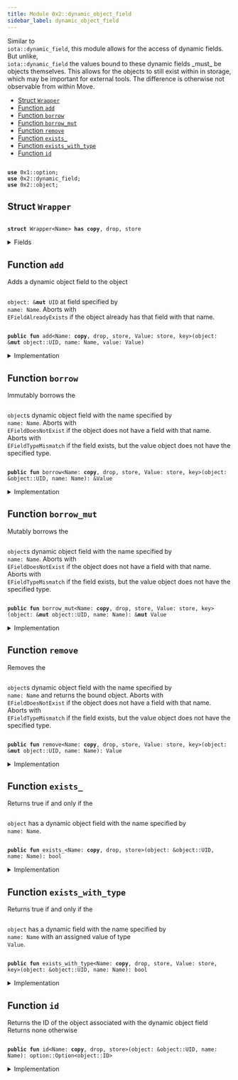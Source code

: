 ```yaml
---
title: Module 0x2::dynamic_object_field
sidebar_label: dynamic_object_field
---
```


<Link id="0x2_dynamic_object_field"/>
Similar to <code>
iota::dynamic_field</code>, this module allows for the access of dynamic fields. But
unlike, <code>
iota::dynamic_field</code> the values bound to these dynamic fields _must_ be objects
themselves. This allows for the objects to still exist within in storage, which may be important
for external tools. The difference is otherwise not observable from within Move.


-  [Struct `Wrapper`](#0x2_dynamic_object_field_Wrapper)
-  [Function `add`](#0x2_dynamic_object_field_add)
-  [Function `borrow`](#0x2_dynamic_object_field_borrow)
-  [Function `borrow_mut`](#0x2_dynamic_object_field_borrow_mut)
-  [Function `remove`](#0x2_dynamic_object_field_remove)
-  [Function `exists_`](#0x2_dynamic_object_field_exists_)
-  [Function `exists_with_type`](#0x2_dynamic_object_field_exists_with_type)
-  [Function `id`](#0x2_dynamic_object_field_id)


<pre><code>
<b>use</b> <Link to="../move-stdlib/option#0x1_option">0x1::option</Link>;
<b>use</b> <Link to="../iota-framework/dynamic_field#0x2_dynamic_field">0x2::dynamic_field</Link>;
<b>use</b> <Link to="../iota-framework/object#0x2_object">0x2::object</Link>;
</code></pre>



<Link id="0x2_dynamic_object_field_Wrapper"></Link>

## Struct `Wrapper`



<pre><code>
<b>struct</b> <Link to="../iota-framework/dynamic_object_field#0x2_dynamic_object_field_Wrapper">Wrapper</Link>&lt;Name&gt; <b>has</b> <b>copy</b>, drop, store
</code></pre>



<details>
<summary>Fields</summary>


<dl>
<dt>
<code>
name: Name</code>
</dt>
<dd>

</dd>
</dl>


</details>

<Link id="0x2_dynamic_object_field_add"></Link>

## Function `add`

Adds a dynamic object field to the object <code>
<Link to="../iota-framework/object#0x2_object">object</Link>: &<b>mut</b> UID</code> at field specified by <code>
name: Name</code>.
Aborts with <code>
EFieldAlreadyExists</code> if the object already has that field with that name.


<pre><code>
<b>public</b> <b>fun</b> <Link to="../iota-framework/dynamic_object_field#0x2_dynamic_object_field_add">add</Link>&lt;Name: <b>copy</b>, drop, store, Value: store, key&gt;(<Link to="../iota-framework/object#0x2_object">object</Link>: &<b>mut</b> <Link to="../iota-framework/object#0x2_object_UID">object::UID</Link>, name: Name, value: Value)
</code></pre>



<details>
<summary>Implementation</summary>


<pre><code>
<b>public</b> <b>fun</b> <Link to="../iota-framework/dynamic_object_field#0x2_dynamic_object_field_add">add</Link>&lt;Name: <b>copy</b> + drop + store, Value: key + store&gt;(
    // we <b>use</b> &<b>mut</b> UID in several spots for access control
    <Link to="../iota-framework/object#0x2_object">object</Link>: &<b>mut</b> UID,
    name: Name,
    value: Value,
) \{
    <b>let</b> key = <Link to="../iota-framework/dynamic_object_field#0x2_dynamic_object_field_Wrapper">Wrapper</Link> \{ name };
    <b>let</b> id = <Link to="../iota-framework/object#0x2_object_id">object::id</Link>(&value);
    field::add(<Link to="../iota-framework/object#0x2_object">object</Link>, key, id);
    <b>let</b> (field, _) = field::field_info&lt;<Link to="../iota-framework/dynamic_object_field#0x2_dynamic_object_field_Wrapper">Wrapper</Link>&lt;Name&gt;&gt;(<Link to="../iota-framework/object#0x2_object">object</Link>, key);
    add_child_object(field.to_address(), value);
}
</code></pre>



</details>

<Link id="0x2_dynamic_object_field_borrow"></Link>

## Function `borrow`

Immutably borrows the <code>
<Link to="../iota-framework/object#0x2_object">object</Link></code>s dynamic object field with the name specified by <code>
name: Name</code>.
Aborts with <code>
EFieldDoesNotExist</code> if the object does not have a field with that name.
Aborts with <code>
EFieldTypeMismatch</code> if the field exists, but the value object does not have the
specified type.


<pre><code>
<b>public</b> <b>fun</b> <Link to="../iota-framework/dynamic_object_field#0x2_dynamic_object_field_borrow">borrow</Link>&lt;Name: <b>copy</b>, drop, store, Value: store, key&gt;(<Link to="../iota-framework/object#0x2_object">object</Link>: &<Link to="../iota-framework/object#0x2_object_UID">object::UID</Link>, name: Name): &Value
</code></pre>



<details>
<summary>Implementation</summary>


<pre><code>
<b>public</b> <b>fun</b> <Link to="../iota-framework/dynamic_object_field#0x2_dynamic_object_field_borrow">borrow</Link>&lt;Name: <b>copy</b> + drop + store, Value: key + store&gt;(
    <Link to="../iota-framework/object#0x2_object">object</Link>: &UID,
    name: Name,
): &Value \{
    <b>let</b> key = <Link to="../iota-framework/dynamic_object_field#0x2_dynamic_object_field_Wrapper">Wrapper</Link> \{ name };
    <b>let</b> (field, value_id) = field::field_info&lt;<Link to="../iota-framework/dynamic_object_field#0x2_dynamic_object_field_Wrapper">Wrapper</Link>&lt;Name&gt;&gt;(<Link to="../iota-framework/object#0x2_object">object</Link>, key);
    borrow_child_object&lt;Value&gt;(field, value_id)
}
</code></pre>



</details>

<Link id="0x2_dynamic_object_field_borrow_mut"></Link>

## Function `borrow_mut`

Mutably borrows the <code>
<Link to="../iota-framework/object#0x2_object">object</Link></code>s dynamic object field with the name specified by <code>
name: Name</code>.
Aborts with <code>
EFieldDoesNotExist</code> if the object does not have a field with that name.
Aborts with <code>
EFieldTypeMismatch</code> if the field exists, but the value object does not have the
specified type.


<pre><code>
<b>public</b> <b>fun</b> <Link to="../iota-framework/dynamic_object_field#0x2_dynamic_object_field_borrow_mut">borrow_mut</Link>&lt;Name: <b>copy</b>, drop, store, Value: store, key&gt;(<Link to="../iota-framework/object#0x2_object">object</Link>: &<b>mut</b> <Link to="../iota-framework/object#0x2_object_UID">object::UID</Link>, name: Name): &<b>mut</b> Value
</code></pre>



<details>
<summary>Implementation</summary>


<pre><code>
<b>public</b> <b>fun</b> <Link to="../iota-framework/dynamic_object_field#0x2_dynamic_object_field_borrow_mut">borrow_mut</Link>&lt;Name: <b>copy</b> + drop + store, Value: key + store&gt;(
    <Link to="../iota-framework/object#0x2_object">object</Link>: &<b>mut</b> UID,
    name: Name,
): &<b>mut</b> Value \{
    <b>let</b> key = <Link to="../iota-framework/dynamic_object_field#0x2_dynamic_object_field_Wrapper">Wrapper</Link> \{ name };
    <b>let</b> (field, value_id) = field::field_info_mut&lt;<Link to="../iota-framework/dynamic_object_field#0x2_dynamic_object_field_Wrapper">Wrapper</Link>&lt;Name&gt;&gt;(<Link to="../iota-framework/object#0x2_object">object</Link>, key);
    borrow_child_object_mut&lt;Value&gt;(field, value_id)
}
</code></pre>



</details>

<Link id="0x2_dynamic_object_field_remove"></Link>

## Function `remove`

Removes the <code>
<Link to="../iota-framework/object#0x2_object">object</Link></code>s dynamic object field with the name specified by <code>
name: Name</code> and returns
the bound object.
Aborts with <code>
EFieldDoesNotExist</code> if the object does not have a field with that name.
Aborts with <code>
EFieldTypeMismatch</code> if the field exists, but the value object does not have the
specified type.


<pre><code>
<b>public</b> <b>fun</b> <Link to="../iota-framework/dynamic_object_field#0x2_dynamic_object_field_remove">remove</Link>&lt;Name: <b>copy</b>, drop, store, Value: store, key&gt;(<Link to="../iota-framework/object#0x2_object">object</Link>: &<b>mut</b> <Link to="../iota-framework/object#0x2_object_UID">object::UID</Link>, name: Name): Value
</code></pre>



<details>
<summary>Implementation</summary>


<pre><code>
<b>public</b> <b>fun</b> <Link to="../iota-framework/dynamic_object_field#0x2_dynamic_object_field_remove">remove</Link>&lt;Name: <b>copy</b> + drop + store, Value: key + store&gt;(
    <Link to="../iota-framework/object#0x2_object">object</Link>: &<b>mut</b> UID,
    name: Name,
): Value \{
    <b>let</b> key = <Link to="../iota-framework/dynamic_object_field#0x2_dynamic_object_field_Wrapper">Wrapper</Link> \{ name };
    <b>let</b> (field, value_id) = field::field_info&lt;<Link to="../iota-framework/dynamic_object_field#0x2_dynamic_object_field_Wrapper">Wrapper</Link>&lt;Name&gt;&gt;(<Link to="../iota-framework/object#0x2_object">object</Link>, key);
    <b>let</b> value = remove_child_object&lt;Value&gt;(field.to_address(), value_id);
    field::remove&lt;<Link to="../iota-framework/dynamic_object_field#0x2_dynamic_object_field_Wrapper">Wrapper</Link>&lt;Name&gt;, ID&gt;(<Link to="../iota-framework/object#0x2_object">object</Link>, key);
    value
}
</code></pre>



</details>

<Link id="0x2_dynamic_object_field_exists_"></Link>

## Function `exists_`

Returns true if and only if the <code>
<Link to="../iota-framework/object#0x2_object">object</Link></code> has a dynamic object field with the name specified by
<code>
name: Name</code>.


<pre><code>
<b>public</b> <b>fun</b> <Link to="../iota-framework/dynamic_object_field#0x2_dynamic_object_field_exists_">exists_</Link>&lt;Name: <b>copy</b>, drop, store&gt;(<Link to="../iota-framework/object#0x2_object">object</Link>: &<Link to="../iota-framework/object#0x2_object_UID">object::UID</Link>, name: Name): bool
</code></pre>



<details>
<summary>Implementation</summary>


<pre><code>
<b>public</b> <b>fun</b> <Link to="../iota-framework/dynamic_object_field#0x2_dynamic_object_field_exists_">exists_</Link>&lt;Name: <b>copy</b> + drop + store&gt;(
    <Link to="../iota-framework/object#0x2_object">object</Link>: &UID,
    name: Name,
): bool \{
    <b>let</b> key = <Link to="../iota-framework/dynamic_object_field#0x2_dynamic_object_field_Wrapper">Wrapper</Link> \{ name };
    field::exists_with_type&lt;<Link to="../iota-framework/dynamic_object_field#0x2_dynamic_object_field_Wrapper">Wrapper</Link>&lt;Name&gt;, ID&gt;(<Link to="../iota-framework/object#0x2_object">object</Link>, key)
}
</code></pre>



</details>

<Link id="0x2_dynamic_object_field_exists_with_type"></Link>

## Function `exists_with_type`

Returns true if and only if the <code>
<Link to="../iota-framework/object#0x2_object">object</Link></code> has a dynamic field with the name specified by
<code>
name: Name</code> with an assigned value of type <code>
Value</code>.


<pre><code>
<b>public</b> <b>fun</b> <Link to="../iota-framework/dynamic_object_field#0x2_dynamic_object_field_exists_with_type">exists_with_type</Link>&lt;Name: <b>copy</b>, drop, store, Value: store, key&gt;(<Link to="../iota-framework/object#0x2_object">object</Link>: &<Link to="../iota-framework/object#0x2_object_UID">object::UID</Link>, name: Name): bool
</code></pre>



<details>
<summary>Implementation</summary>


<pre><code>
<b>public</b> <b>fun</b> <Link to="../iota-framework/dynamic_object_field#0x2_dynamic_object_field_exists_with_type">exists_with_type</Link>&lt;Name: <b>copy</b> + drop + store, Value: key + store&gt;(
    <Link to="../iota-framework/object#0x2_object">object</Link>: &UID,
    name: Name,
): bool \{
    <b>let</b> key = <Link to="../iota-framework/dynamic_object_field#0x2_dynamic_object_field_Wrapper">Wrapper</Link> \{ name };
    <b>if</b> (!field::exists_with_type&lt;<Link to="../iota-framework/dynamic_object_field#0x2_dynamic_object_field_Wrapper">Wrapper</Link>&lt;Name&gt;, ID&gt;(<Link to="../iota-framework/object#0x2_object">object</Link>, key)) <b>return</b> <b>false</b>;
    <b>let</b> (field, value_id) = field::field_info&lt;<Link to="../iota-framework/dynamic_object_field#0x2_dynamic_object_field_Wrapper">Wrapper</Link>&lt;Name&gt;&gt;(<Link to="../iota-framework/object#0x2_object">object</Link>, key);
    field::has_child_object_with_ty&lt;Value&gt;(field.to_address(), value_id)
}
</code></pre>



</details>

<Link id="0x2_dynamic_object_field_id"></Link>

## Function `id`

Returns the ID of the object associated with the dynamic object field
Returns none otherwise


<pre><code>
<b>public</b> <b>fun</b> <Link to="../iota-framework/dynamic_object_field#0x2_dynamic_object_field_id">id</Link>&lt;Name: <b>copy</b>, drop, store&gt;(<Link to="../iota-framework/object#0x2_object">object</Link>: &<Link to="../iota-framework/object#0x2_object_UID">object::UID</Link>, name: Name): <Link to="../move-stdlib/option#0x1_option_Option">option::Option</Link>&lt;<Link to="../iota-framework/object#0x2_object_ID">object::ID</Link>&gt;
</code></pre>



<details>
<summary>Implementation</summary>


<pre><code>
<b>public</b> <b>fun</b> <Link to="../iota-framework/dynamic_object_field#0x2_dynamic_object_field_id">id</Link>&lt;Name: <b>copy</b> + drop + store&gt;(
    <Link to="../iota-framework/object#0x2_object">object</Link>: &UID,
    name: Name,
): Option&lt;ID&gt; \{
    <b>let</b> key = <Link to="../iota-framework/dynamic_object_field#0x2_dynamic_object_field_Wrapper">Wrapper</Link> \{ name };
    <b>if</b> (!field::exists_with_type&lt;<Link to="../iota-framework/dynamic_object_field#0x2_dynamic_object_field_Wrapper">Wrapper</Link>&lt;Name&gt;, ID&gt;(<Link to="../iota-framework/object#0x2_object">object</Link>, key)) <b>return</b> <Link to="../move-stdlib/option#0x1_option_none">option::none</Link>();
    <b>let</b> (_field, value_addr) = field::field_info&lt;<Link to="../iota-framework/dynamic_object_field#0x2_dynamic_object_field_Wrapper">Wrapper</Link>&lt;Name&gt;&gt;(<Link to="../iota-framework/object#0x2_object">object</Link>, key);
    <Link to="../move-stdlib/option#0x1_option_some">option::some</Link>(value_addr.to_id())
}
</code></pre>



</details>
